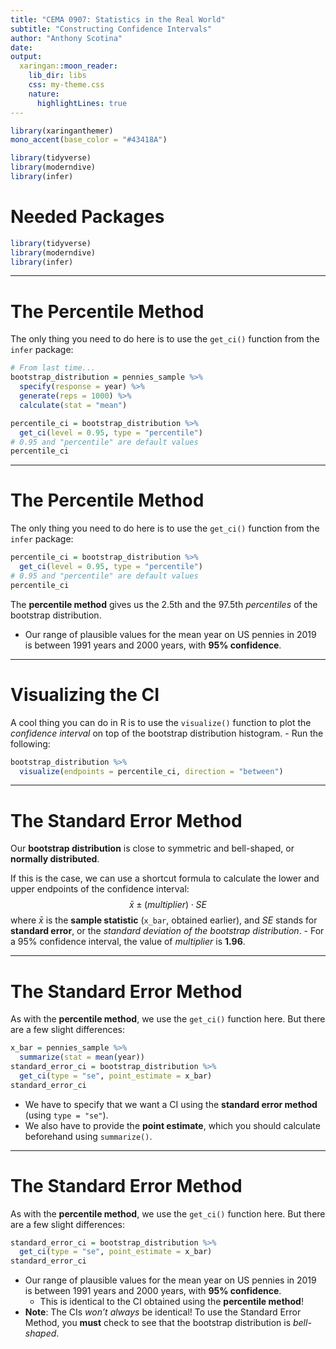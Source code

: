 ```yaml
---
title: "CEMA 0907: Statistics in the Real World"
subtitle: "Constructing Confidence Intervals"
author: "Anthony Scotina"
date: 
output:
  xaringan::moon_reader:
    lib_dir: libs
    css: my-theme.css
    nature:
      highlightLines: true
---
```


```r
library(xaringanthemer)
mono_accent(base_color = "#43418A")
```

```r
library(tidyverse)
library(moderndive)
library(infer)
```

# Needed Packages

```r
library(tidyverse)
library(moderndive)
library(infer)
```

---

# The Percentile Method

The only thing you need to do here is to use the `get_ci()` function from the `infer` package:

```r
# From last time...
bootstrap_distribution = pennies_sample %>% 
  specify(response = year) %>% 
  generate(reps = 1000) %>% 
  calculate(stat = "mean")
```

```r
percentile_ci = bootstrap_distribution %>% 
  get_ci(level = 0.95, type = "percentile") 
# 0.95 and "percentile" are default values
percentile_ci
```

---

# The Percentile Method

The only thing you need to do here is to use the `get_ci()` function from the `infer` package:
```r
percentile_ci = bootstrap_distribution %>% 
  get_ci(level = 0.95, type = "percentile") 
# 0.95 and "percentile" are default values
percentile_ci
```

The **percentile method** gives us the 2.5th and the 97.5th *percentiles* of the bootstrap distribution. 

- Our range of plausible values for the mean year on US pennies in 2019 is between 1991 years and 2000 years, with **95% confidence**. 

---

# Visualizing the CI

A cool thing you can do in R is to use the `visualize()` function to plot the *confidence interval* on top of the bootstrap distribution histogram. 
- Run the following:

```r
bootstrap_distribution %>%
  visualize(endpoints = percentile_ci, direction = "between")
```

---

# The Standard Error Method

Our **bootstrap distribution** is close to symmetric and bell-shaped, or **normally distributed**. 

If this is the case, we can use a shortcut formula to calculate the lower and upper endpoints of the confidence interval: 
$$\bar{x}\pm (multiplier)\cdot SE$$
where $\bar{x}$ is the **sample statistic** (`x_bar`, obtained earlier), and $SE$ stands for **standard error**, or the *standard deviation of the bootstrap distribution*.
- For a 95% confidence interval, the value of *multiplier* is **1.96**. 

---

# The Standard Error Method

As with the **percentile method**, we use the `get_ci()` function here. But there are a few slight differences:
```r
x_bar = pennies_sample %>%
  summarize(stat = mean(year))
standard_error_ci = bootstrap_distribution %>% 
  get_ci(type = "se", point_estimate = x_bar)
standard_error_ci
```

- We have to specify that we want a CI using the **standard error method** (using `type = "se"`). 
- We also have to provide the **point estimate**, which you should calculate beforehand using `summarize()`. 

---

# The Standard Error Method

As with the **percentile method**, we use the `get_ci()` function here. But there are a few slight differences:
```r
standard_error_ci = bootstrap_distribution %>% 
  get_ci(type = "se", point_estimate = x_bar)
standard_error_ci
```

- Our range of plausible values for the mean year on US pennies in 2019 is between 1991 years and 2000 years, with **95% confidence**. 
    - This is identical to the CI obtained using the **percentile method**!
    
- **Note**: The CIs *won't always* be identical! To use the Standard Error Method, you **must** check to see that the bootstrap distribution is *bell-shaped*. 